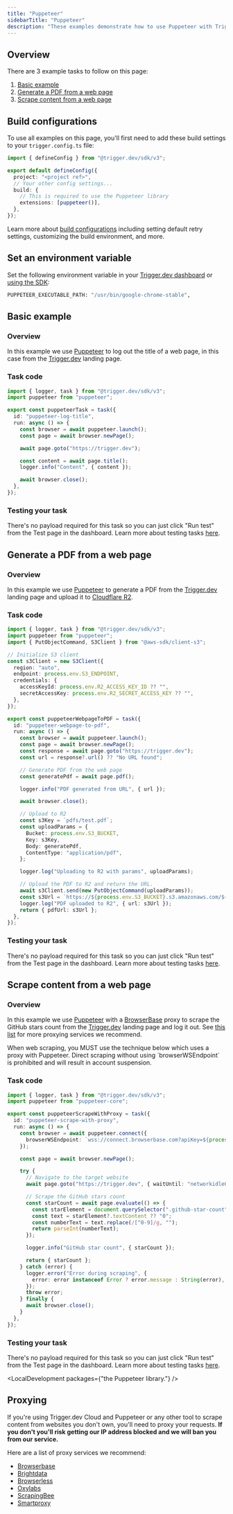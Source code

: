 ```yaml
---
title: "Puppeteer"
sidebarTitle: "Puppeteer"
description: "These examples demonstrate how to use Puppeteer with Trigger.dev."
---
```



## Overview

There are 3 example tasks to follow on this page:

1. [Basic example](/examples/puppeteer#basic-example)
2. [Generate a PDF from a web page](/examples/puppeteer#generate-a-pdf-from-a-web-page)
3. [Scrape content from a web page](/examples/puppeteer#scrape-content-from-a-web-page)

<ScrapingWarning/>

## Build configurations

To use all examples on this page, you'll first need to add these build settings to your `trigger.config.ts` file:

```ts trigger.config.ts
import { defineConfig } from "@trigger.dev/sdk/v3";

export default defineConfig({
  project: "<project ref>",
  // Your other config settings...
  build: {
    // This is required to use the Puppeteer library
    extensions: [puppeteer()],
  },
});
```

Learn more about [build configurations](/config/config-file#build-configuration) including setting default retry settings, customizing the build environment, and more.

## Set an environment variable

Set the following environment variable in your [Trigger.dev dashboard](/deploy-environment-variables) or [using the SDK](/deploy-environment-variables#in-your-code):

```bash
PUPPETEER_EXECUTABLE_PATH: "/usr/bin/google-chrome-stable",
```

## Basic example

### Overview

In this example we use [Puppeteer](https://pptr.dev/) to log out the title of a web page, in this case from the [Trigger.dev](https://trigger.dev) landing page.

### Task code

```ts trigger/puppeteer-basic-example.ts
import { logger, task } from "@trigger.dev/sdk/v3";
import puppeteer from "puppeteer";

export const puppeteerTask = task({
  id: "puppeteer-log-title",
  run: async () => {
    const browser = await puppeteer.launch();
    const page = await browser.newPage();

    await page.goto("https://trigger.dev");

    const content = await page.title();
    logger.info("Content", { content });

    await browser.close();
  },
});
```

### Testing your task

There's no payload required for this task so you can just click "Run test" from the Test page in the dashboard. Learn more about testing tasks [here](/run-tests).

## Generate a PDF from a web page

### Overview

In this example we use [Puppeteer](https://pptr.dev/) to generate a PDF from the [Trigger.dev](https://trigger.dev) landing page and upload it to [Cloudflare R2](https://developers.cloudflare.com/r2/).

### Task code

```ts trigger/puppeteer-generate-pdf.ts
import { logger, task } from "@trigger.dev/sdk/v3";
import puppeteer from "puppeteer";
import { PutObjectCommand, S3Client } from "@aws-sdk/client-s3";

// Initialize S3 client
const s3Client = new S3Client({
  region: "auto",
  endpoint: process.env.S3_ENDPOINT,
  credentials: {
    accessKeyId: process.env.R2_ACCESS_KEY_ID ?? "",
    secretAccessKey: process.env.R2_SECRET_ACCESS_KEY ?? "",
  },
});

export const puppeteerWebpageToPDF = task({
  id: "puppeteer-webpage-to-pdf",
  run: async () => {
    const browser = await puppeteer.launch();
    const page = await browser.newPage();
    const response = await page.goto("https://trigger.dev");
    const url = response?.url() ?? "No URL found";

    // Generate PDF from the web page
    const generatePdf = await page.pdf();

    logger.info("PDF generated from URL", { url });

    await browser.close();

    // Upload to R2
    const s3Key = `pdfs/test.pdf`;
    const uploadParams = {
      Bucket: process.env.S3_BUCKET,
      Key: s3Key,
      Body: generatePdf,
      ContentType: "application/pdf",
    };

    logger.log("Uploading to R2 with params", uploadParams);

    // Upload the PDF to R2 and return the URL.
    await s3Client.send(new PutObjectCommand(uploadParams));
    const s3Url = `https://${process.env.S3_BUCKET}.s3.amazonaws.com/${s3Key}`;
    logger.log("PDF uploaded to R2", { url: s3Url });
    return { pdfUrl: s3Url };
  },
});

```

### Testing your task

There's no payload required for this task so you can just click "Run test" from the Test page in the dashboard. Learn more about testing tasks [here](/run-tests).

## Scrape content from a web page

### Overview

In this example we use [Puppeteer](https://pptr.dev/) with a [BrowserBase](https://www.browserbase.com/) proxy to scrape the GitHub stars count from the [Trigger.dev](https://trigger.dev) landing page and log it out. See [this list](/examples/puppeteer#proxying) for more proxying services we recommend.

<Note>
  When web scraping, you MUST use the technique below which uses a proxy with Puppeteer. Direct scraping without using `browserWSEndpoint` is prohibited and will result in account suspension.
</Note>

### Task code

```ts trigger/scrape-website.ts
import { logger, task } from "@trigger.dev/sdk/v3";
import puppeteer from "puppeteer-core";

export const puppeteerScrapeWithProxy = task({
  id: "puppeteer-scrape-with-proxy",
  run: async () => {
    const browser = await puppeteer.connect({
      browserWSEndpoint: `wss://connect.browserbase.com?apiKey=${process.env.BROWSERBASE_API_KEY}`,
    });

    const page = await browser.newPage();

    try {
      // Navigate to the target website
      await page.goto("https://trigger.dev", { waitUntil: "networkidle0" });

      // Scrape the GitHub stars count
      const starCount = await page.evaluate(() => {
        const starElement = document.querySelector(".github-star-count");
        const text = starElement?.textContent ?? "0";
        const numberText = text.replace(/[^0-9]/g, "");
        return parseInt(numberText);
      });

      logger.info("GitHub star count", { starCount });

      return { starCount };
    } catch (error) {
      logger.error("Error during scraping", {
        error: error instanceof Error ? error.message : String(error),
      });
      throw error;
    } finally {
      await browser.close();
    }
  },
});
```

### Testing your task

There's no payload required for this task so you can just click "Run test" from the Test page in the dashboard. Learn more about testing tasks [here](/run-tests).

<LocalDevelopment packages={"the Puppeteer library."} />

## Proxying

If you're using Trigger.dev Cloud and Puppeteer or any other tool to scrape content from websites you don't own, you'll need to proxy your requests. **If you don't you'll risk getting our IP address blocked and we will ban you from our service.**

Here are a list of proxy services we recommend:

- [Browserbase](https://www.browserbase.com/)
- [Brightdata](https://brightdata.com/)
- [Browserless](https://browserless.io/)
- [Oxylabs](https://oxylabs.io/)
- [ScrapingBee](https://scrapingbee.com/)
- [Smartproxy](https://smartproxy.com/)